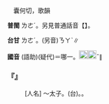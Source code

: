 
=={{ruby|哪|ㄋㄜˊ}}==

　囊何切，歌韻

'''普閩''' <rt>ㄌㄜˊ</rt>。另見普通話音【{{ruby|哪|ㄋㄚˇ}}{{ruby|、|ㄋㄚ}}】。

'''台甘''' <rt>ㄌㄜˊ</rt>。(另音)<rt>ㄋㄚˋ</rt>∥

'''國音''' {{ruby|(文)|ㄋㄜˊ}}{{ruby|。|ㄋㄚ}}(語助){{ruby|。|ㄋㄚˇ}}(疑代){{ruby|。|ㄋㄟˇ}}＝哪一。[[File:fa49.png|20px]][[File:fa63.png|20px]]ˇ{{ruby|←|ㄋㄚˇ}}∥

    

==='''『{{ruby|哪|ㄋㄜˊ}}{{ruby|吒|ㄓㄚˋ}}』'''===
: [人名] ～太子。(台){{ruby|傳|ㄊㄨㄢˊ}}{{ruby|說|ㄙㄨㆤ˪}}{{ruby|上|ㄒㄧㆲ˫}}{{ruby|丌|ㆤ}}{{ruby|神|ㄒㄧㄣˊ}}{{ruby|名|ㄇㄧㄚˊ}}。{{ruby|哪|ㄌㄜˊ}}{{ruby|吒|ㄑㄧㄚ}}。
    
